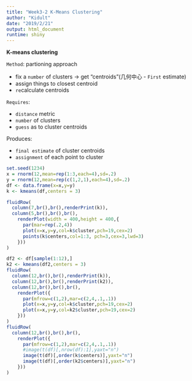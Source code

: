 ```yaml
---
title: "Week3-2 K-Means Clustering"
author: "Kidult"
date: "2019/2/21"
output: html_document
runtime: shiny
---
```


**K-means clustering** 

``Method``: partioning approach

- fix a ``number`` of clusters -> get "centroids"(几何中心 - ``First`` estimate)
- assign things to closest centroid
- ``re``calculate centroids

``Requires``:

- ``distance`` metric
- ``number`` of clusters
- ``guess`` as to cluster centroids

Produces:

- ``final estimate`` of cluster centroids
- ``assignment`` of each point to cluster


```r
set.seed(1234)
x = rnorm(12,mean=rep(1:3,each=4),sd=.2)
y = rnorm(12,mean=rep(c(1,2,1),each=4),sd=.2)
df <- data.frame(x=x,y=y)
k <- kmeans(df,centers = 3)

fluidRow(
  column(7,br(),br(),renderPrint(k)),
  column(5,br(),br(),br(),
    renderPlot(width = 400,height = 400,{
      par(mar=rep(.2,4))
      plot(x=x,y=y,col=k$cluster,pch=19,cex=2)
      points(k$centers,col=1:3, pch=3,cex=3,lwd=3)
    }))
)

df2 <- df[sample(1:12),]
k2 <- kmeans(df2,centers = 3)
fluidRow(
  column(12,br(),br(),renderPrint(k)),
  column(12,br(),br(),renderPrint(k2)),
  column(12,br(),br(),br(),
    renderPlot({
      par(mfrow=c(1,2),mar=c(2,4,.1,.1))
      plot(x=x,y=y,col=k$cluster,pch=19,cex=2)
      plot(x=x,y=y,col=k2$cluster,pch=19,cex=2)
    }))
)
fluidRow(
  column(12,br(),br(),br(),
    renderPlot({
      par(mfrow=c(1,2),mar=c(2,4,.1,.1))
      #image(t(df)[,nrow(df):1],yaxt="n")
      image(t(df)[,order(k$centers)],yaxt="n")
      image(t(df)[,order(k2$centers)],yaxt="n")
    }))
)
```